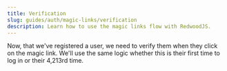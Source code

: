 ```yaml
---
title: Verification
slug: guides/auth/magic-links/verification
description: Learn how to use the magic links flow with RedwoodJS.
---
```


Now, that we've registered a user, we need to verify them when they click on the magic link. We'll use the same logic whether this is their first time to log in or their 4,213rd time.


